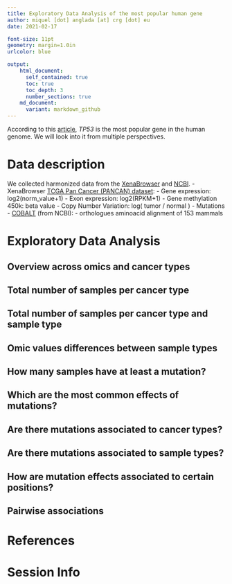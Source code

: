 ```yaml
---
title: Exploratory Data Analysis of the most popular human gene
author: miquel [dot] anglada [at] crg [dot] eu
date: 2021-02-17

font-size: 11pt
geometry: margin=1.0in
urlcolor: blue

output:
    html_document:
      self_contained: true
      toc: true
      toc_depth: 3
      number_sections: true
    md_document:
      variant: markdown_github
---
```


According to this [article](https://www.nature.com/articles/d41586-017-07291-9), *TP53* is the most popular gene in the human genome.
We will look into it from multiple perspectives.

# Data description
We collected harmonized data from the [XenaBrowser]() and [NCBI]().
- XenaBrowser [TCGA Pan Cancer (PANCAN) dataset](https://xenabrowser.net/datapages/?cohort=TCGA%20Pan-Cancer%20(PANCAN)&removeHub=https%3A%2F%2Fxena.treehouse.gi.ucsc.edu%3A443):
  - Gene expression: log2(norm_value+1)
  - Exon expression: log2(RPKM+1)
  - Gene methylation 450k: beta value
  - Copy Number Variation: log( tumor / normal )
  - Mutations
- [COBALT](https://www.ncbi.nlm.nih.gov/gene/7157/ortholog/?scope=40674) (from NCBI):
  - orthologues aminoacid alignment of 153 mammals
  
# Exploratory Data Analysis
## Overview across omics and cancer types
## Total number of samples per cancer type
## Total number of samples per cancer type and sample type
## Omic values differences between sample types
## How many samples have at least a mutation?
## Which are the most common effects of mutations?
## Are there mutations associated to cancer types?
## Are there mutations associated to sample types?
## How are mutation effects associated to certain positions?
## Pairwise associations

# References

# Session Info
